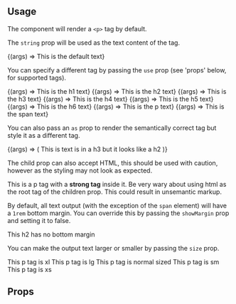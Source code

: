
<Meta title="atom/Text" component={Text} />

<Title type="ALPHA">Text</Title>

<Description of={Text} />

## Usage

The component will render a `<p>` tag by default.

The `string` prop will be used as the text content of the tag.

<Canvas withSource="open">
  <Story name="Default">
    {(args) => <Text {...args}>This is the default text</Text>}
  </Story>
</Canvas>

You can specify a different tag by passing the `use` prop (see 'props' below, for supported tags).

<Canvas withSource="open">
  <Story
    name="H1"
    args={{
      use: 'h1'
    }}
  >
    {(args) => <Text {...args}>This is the h1 text</Text>}
  </Story>
  <Story
    name="H2"
    args={{
      use: 'h2'
    }}
  >
    {(args) => <Text {...args}>This is the h2 text</Text>}
  </Story>
  <Story
    name="H3"
    args={{
      use: 'h3'
    }}
  >
    {(args) => <Text {...args}>This is the h3 text</Text>}
  </Story>
  <Story
    name="H4"
    args={{
      use: 'h4'
    }}
  >
    {(args) => <Text {...args}>This is the h4 text</Text>}
  </Story>
  <Story
    name="H5"
    args={{
      use: 'h5'
    }}
  >
    {(args) => <Text {...args}>This is the h5 text</Text>}
  </Story>
  <Story
    name="H6"
    args={{
      use: 'h6'
    }}
  >
    {(args) => <Text {...args}>This is the h6 text</Text>}
  </Story>
  <Story
    name="P"
    args={{
      use: 'p'
    }}
  >
    {(args) => <Text {...args}>This is the p text</Text>}
  </Story>
  <Story
    name="Span"
    args={{
      use: 'span'
    }}
  >
    {(args) => <Text {...args}>This is the span text</Text>}
  </Story>
</Canvas>

You can also pass an `as` prop to render the semantically correct tag but style it as a different tag.

<Canvas withSource="open">
  <Story
    name="H3 as H2"
    args={{
      use: 'h3',
      as: 'h2'
    }}
  >
    {(args) => (
      <Text {...args}>This is text is in a h3 but it looks like a h2</Text>
    )}
  </Story>
</Canvas>

The child prop can also accept HTML, this should be used with caution, however as the styling may
not look as expected.

<Canvas withSource="open">
  <Story name="P tag with a strong tag">
    <Text>
      This is a p tag with a <strong>strong tag</strong> inside it.
    </Text>
  </Story>
</Canvas>

<Tip type="warning">
  Be very wary about using html as the root tag of the children prop. This could
  result in unsemantic markup.
</Tip>

By default, all text output (with the exception of the `span` element) will have a `1rem` bottom margin. You can
override this by passing the `showMargin` prop and setting it to false.

<Canvas withSource="open">
  <Story name="h2 with no bottom margin">
    <Text use="h2" showMargin={false}>
      This h2 has no bottom margin
    </Text>
  </Story>
</Canvas>

You can make the output text larger or smaller by passing the `size` prop.

<Canvas withSource="open">
  <Story name="xl paragraph">
    <Text size="xl">This p tag is xl</Text>
  </Story>
  <Story name="lg paragraph">
    <Text size="lg">This p tag is lg</Text>
  </Story>
  <Story name="normal paragraph">
    <Text size="normal">This p tag is normal sized</Text>
  </Story>
  <Story name="sm paragraph">
    <Text size="sm">This p tag is sm</Text>
  </Story>
  <Story name="xs paragraph">
    <Text size="xs">This p tag is xs</Text>
  </Story>
</Canvas>

## Props

<ArgsTable of={Text} />
